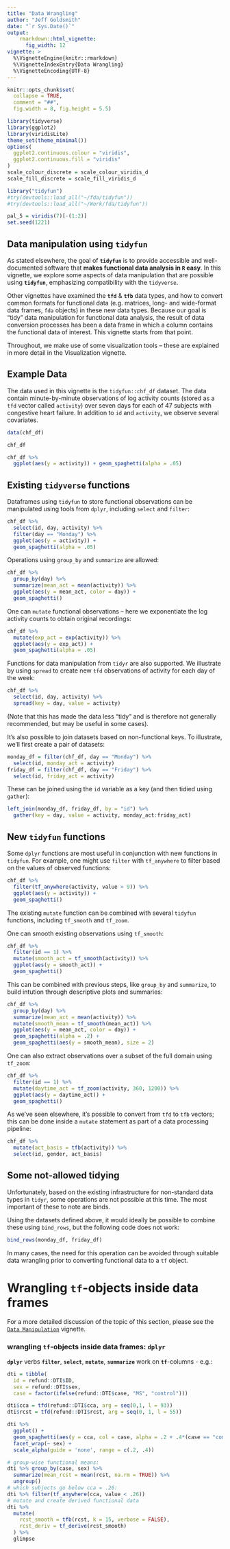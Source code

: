 ```yaml
---
title: "Data Wrangling"
author: "Jeff Goldsmith"
date: "`r Sys.Date()`"
output: 
    rmarkdown::html_vignette:
      fig_width: 12
vignette: >
  %\VignetteEngine{knitr::rmarkdown}
  %\VignetteIndexEntry{Data Wrangling}
  %\VignetteEncoding{UTF-8}
---
```


```r
knitr::opts_chunk$set(
  collapse = TRUE,
  comment = "##",
  fig.width = 8, fig.height = 5.5)

library(tidyverse)
library(ggplot2)
library(viridisLite)
theme_set(theme_minimal())
options(
  ggplot2.continuous.colour = "viridis",
  ggplot2.continuous.fill = "viridis"
)
scale_colour_discrete = scale_colour_viridis_d
scale_fill_discrete = scale_fill_viridis_d

library("tidyfun")
#try(devtools::load_all("~/fda/tidyfun"))
#try(devtools::load_all("~/Work/fda/tidyfun"))

pal_5 = viridis(7)[-(1:2)]
set.seed(1221)
```

## Data manipulation using **`tidyfun`**

As stated elsewhere, the goal of **`tidyfun`** is to provide accessible and well-documented software that **makes functional data analysis in `R` easy**. In this vignette, we explore some aspects of data manipulation that are possible using **`tidyfun`**, emphasizing compatibility with the `tidyverse`.

Other vignettes have examined the **`tfd`** & **`tfb`** data types, and how to convert common formats for functional data (e.g. matrices, long- and wide-format data frames, `fda` objects) in these new data types. Because our goal is "tidy" data manipulation for functional data analysis, the result of data conversion processes has been a data frame in which a column contains the functional data of interest. This vignette starts from that point.

Throughout, we make use of some visualization tools -- these are explained in more detail in the Visualization vignette.


## Example Data

The data used in this vignette is the `tidyfun::chf_df` dataset. The data contain minute-by-minute observations of log activity counts (stored as a `tfd` vector called `activity`) over seven days for each of 47 subjects with congestive heart failure. In addition to `id` and `activity`, we observe several covariates. 

```r
data(chf_df)

chf_df
```

```r
chf_df %>% 
  ggplot(aes(y = activity)) + geom_spaghetti(alpha = .05)
```


## Existing `tidyverse` functions

Dataframes using `tidyfun` to store functional observations can be manipulated using tools from `dplyr`, including `select` and `filter`:

```r
chf_df %>% 
  select(id, day, activity) %>% 
  filter(day == "Monday") %>% 
  ggplot(aes(y = activity)) + 
  geom_spaghetti(alpha = .05)
```

Operations using `group_by` and `summarize` are allowed:

```r
chf_df %>% 
  group_by(day) %>% 
  summarize(mean_act = mean(activity)) %>% 
  ggplot(aes(y = mean_act, color = day)) + 
  geom_spaghetti()
```

One can `mutate` functional observations -- here we exponentiate the log activity counts to obtain original recordings:

```r
chf_df %>% 
  mutate(exp_act = exp(activity)) %>% 
  ggplot(aes(y = exp_act)) + 
  geom_spaghetti(alpha = .05)
```

Functions for data manipulation from `tidyr` are also supported. We illustrate by using `spread` to create new `tfd` observations of activity for each day of the week:

```r
chf_df %>% 
  select(id, day, activity) %>% 
  spread(key = day, value = activity)
```

(Note that this has made the data less "tidy" and is therefore not generally recommended, but may be useful in some cases).

It's also possible to join datasets based on non-functional keys. To illustrate, we'll first create a pair of datasets:

```r
monday_df = filter(chf_df, day == "Monday") %>% 
  select(id, monday_act = activity)
friday_df = filter(chf_df, day == "Friday") %>% 
  select(id, friday_act = activity)
```

These can be joined using the `id` variable as a key (and then tidied using `gather`):

```r
left_join(monday_df, friday_df, by = "id") %>% 
  gather(key = day, value = activity, monday_act:friday_act)
```


## New `tidyfun` functions

Some `dplyr` functions are most useful in conjunction with new functions in `tidyfun`. For example, one might use `filter` with `tf_anywhere` to filter based on the values of observed functions:

```r
chf_df %>% 
  filter(tf_anywhere(activity, value > 9)) %>% 
  ggplot(aes(y = activity)) + 
  geom_spaghetti()
```

The existing `mutate` function can be combined with several `tidyfun` functions, including `tf_smooth` and `tf_zoom`.

One can smooth existing observations using `tf_smooth`:

```r
chf_df %>% 
  filter(id == 1) %>% 
  mutate(smooth_act = tf_smooth(activity)) %>% 
  ggplot(aes(y = smooth_act)) + 
  geom_spaghetti()
```

This can be combined with previous steps, like `group_by` and `summarize`, to build intution through descriptive plots and summaries:

```r
chf_df %>% 
  group_by(day) %>% 
  summarize(mean_act = mean(activity)) %>% 
  mutate(smooth_mean = tf_smooth(mean_act)) %>% 
  ggplot(aes(y = mean_act, color = day)) + 
  geom_spaghetti(alpha = .2) + 
  geom_spaghetti(aes(y = smooth_mean), size = 2)
```

One can also extract observations over a subset of the full domain using `tf_zoom`:

```r
chf_df %>% 
  filter(id == 1) %>% 
  mutate(daytime_act = tf_zoom(activity, 360, 1200)) %>% 
  ggplot(aes(y = daytime_act)) + 
  geom_spaghetti()
```

As we've seen elsewhere, it's possible to convert from `tfd` to `tfb` vectors; this can be done inside a `mutate` statement as part of a data processing pipeline:

```r
chf_df %>% 
  mutate(act_basis = tfb(activity)) %>% 
  select(id, gender, act_basis)
```


## Some not-allowed tidying

Unfortunately, based on the existing infrastructure for non-standard data types in `tidyr`, some operations are not possible at this time. The most important of these to note are binds.

Using the datasets defined above, it would ideally be possible to combine these using `bind_rows`, but the following code does not work:

```r
bind_rows(monday_df, friday_df)
```

In many cases, the need for this operation can be avoided through suitable data wrangling prior to converting functional data to a `tf` object.












# Wrangling `tf`-objects inside data frames

For a more detailed discussion of the topic of this section, please see the [`Data Manipulation`](https://fabian-s.github.io/tidyfun/articles/02_Data_Manipulation.html) vignette.


### wrangling `tf`-objects inside data frames: `dplyr`

**`dplyr`** verbs **`filter`**, **`select`**, **`mutate`**, **`summarize`** work on **`tf`**-columns - e.g.:

```r
dti = tibble(
  id = refund::DTI$ID, 
  sex = refund::DTI$sex, 
  case = factor(ifelse(refund::DTI$case, "MS", "control")))

dti$cca = tfd(refund::DTI$cca, arg = seq(0,1, l = 93))
dti$rcst = tfd(refund::DTI$rcst, arg = seq(0, 1, l = 55))

dti %>% 
  ggplot() + 
  geom_spaghetti(aes(y = cca, col = case, alpha = .2 + .4*(case == "control"))) +
  facet_wrap(~ sex) + 
  scale_alpha(guide = 'none', range = c(.2, .4))
```


```r
# group-wise functional means:
dti %>% group_by(case, sex) %>% 
  summarize(mean_rcst = mean(rcst, na.rm = TRUE)) %>% 
  ungroup()
# which subjects go below cca = .26:
dti %>% filter(tf_anywhere(cca, value < .26))
# mutate and create derived functional data
dti %>%
  mutate(
    rcst_smooth = tfb(rcst, k = 15, verbose = FALSE),
    rcst_deriv = tf_derive(rcst_smooth)
  ) %>%
  glimpse
```



